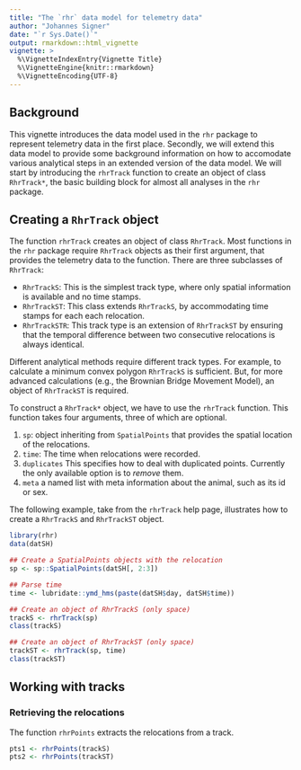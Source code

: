 ```yaml
---
title: "The `rhr` data model for telemetry data"
author: "Johannes Signer"
date: "`r Sys.Date()`"
output: rmarkdown::html_vignette
vignette: >
  %\VignetteIndexEntry{Vignette Title}
  %\VignetteEngine{knitr::rmarkdown}
  %\VignetteEncoding{UTF-8}
---
```


## Background

This vignette introduces the data model used in the `rhr` package to represent telemetry data in the first place. Secondly, we will extend this data model to provide some background information on how to accomodate various analytical steps in an extended version of the data model. We will start by introducing the `rhrTrack` function to create an object of class `RhrTrack*`, the basic building block for almost all analyses in the `rhr` package.


## Creating a `RhrTrack` object

The function `rhrTrack` creates an object of class `RhrTrack`. Most functions in the `rhr` package require `RhrTrack` objects as their first argument, that provides the telemetry data to the function. There are three subclasses of `RhrTrack`:

- `RhrTrackS`: This is the simplest track type, where only spatial information is available and no time stamps.
- `RhrTrackST`: This class extends `RhrTrackS`, by accommodating time stamps for each each relocation.
- `RhrTrackSTR`: This track type is an extension of `RhrTrackST` by ensuring that the temporal difference between two consecutive relocations is always identical.

Different analytical methods require different track types. For example, to calculate a minimum convex polygon `RhrTrackS` is sufficient. But, for more advanced calculations (e.g., the Brownian Bridge Movement Model), an object of `RhrTrackST` is required.

To construct a `RhrTrack*` object, we have to use the `rhrTrack` function. This function takes four arguments, three of which are optional.

1. `sp`: object inheriting from `SpatialPoints` that provides the spatial location of the relocations.
2. `time`: The time when relocations were recorded.
3. `duplicates` This specifies how to deal with duplicated points. Currently the only available option is to *remove* them.
4. `meta` a named list with meta information about the animal, such as its id or sex. 

The following example, take from the `rhrTrack` help page, illustrates how to create a `RhrTrackS` and `RhrTrackST` object.

```r
library(rhr)
data(datSH)

## Create a SpatialPoints objects with the relocation
sp <- sp::SpatialPoints(datSH[, 2:3])

## Parse time
time <- lubridate::ymd_hms(paste(datSH$day, datSH$time))

## Create an object of RhrTrackS (only space)
trackS <- rhrTrack(sp)
class(trackS)

## Create an object of RhrTrackST (only space)
trackST <- rhrTrack(sp, time)
class(trackST)
```

## Working with tracks
### Retrieving the relocations

The function `rhrPoints` extracts the relocations from a track. 

```r
pts1 <- rhrPoints(trackS)
pts2 <- rhrPoints(trackST)
```

